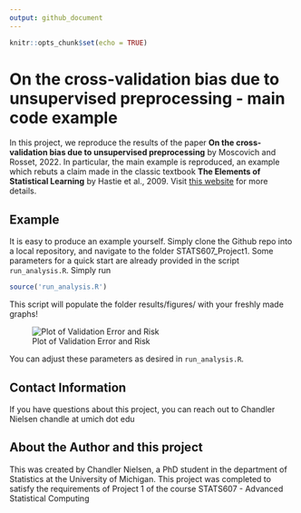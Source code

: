 ```yaml
---
output: github_document
---
```


```r
knitr::opts_chunk$set(echo = TRUE)
```

# On the cross-validation bias due to unsupervised preprocessing - main code example

In this project, we reproduce the results of the paper **On the cross-validation bias due to unsupervised preprocessing** by Moscovich and Rosset, 2022. In particular, the main example is reproduced, an example which rebuts a claim made in the classic textbook **The Elements of Statistical Learning** by Hastie et al., 2009. Visit [this website](https://academic.oup.com/jrsssb/article/84/4/1474/7073256) for more details.

## Example 

It is easy to produce an example yourself. Simply clone the Github repo into a local repository, and navigate to the folder STATS607_Project1. Some parameters for a quick start are already provided in the script `run_analysis.R`. Simply run

```r
source('run_analysis.R')
```

This script will populate the folder results/figures/ with your freshly made graphs!

![Plot of Validation Error and Risk](results/figures/p=1000--M=10--C=10--K=100--generating distribution=gaussian--cross-val=2fold.png)

 You can adjust these parameters as desired in `run_analysis.R`.

## Contact Information

If you have questions about this project, you can reach out to Chandler Nielsen chandle at umich dot edu

## About the Author and this project

This was created by Chandler Nielsen, a PhD student in the department of Statistics at the University of Michigan. This project was completed to satisfy the requirements of Project 1 of the course STATS607 - Advanced Statistical Computing


